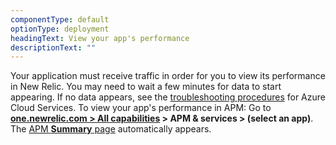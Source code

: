 ```yaml
---
componentType: default
optionType: deployment
headingText: View your app's performance
descriptionText: ""  
---
```


Your application must receive traffic in order for you to view its performance in New Relic. You may need to wait a few minutes for data to start appearing. If no data appears, see the [troubleshooting procedures](/docs/agents/net-agent/azure-troubleshooting/azure-cloud-services-no-data-appears) for Azure Cloud Services. To view your app's performance in APM: Go to <DNT>**[one.newrelic.com > All capabilities](https://one.newrelic.com/all-capabilities) > APM & services > (select an app)**</DNT>. The [APM <DNT>**Summary**</DNT> page](/docs/apm/applications-menu/monitoring/apm-overview-page) automatically appears.
